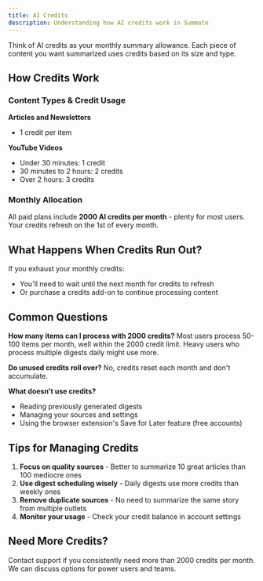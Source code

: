 ```yaml
---
title: AI Credits
description: Understanding how AI credits work in Summate
---
```


Think of AI credits as your monthly summary allowance. Each piece of content you want summarized uses credits based on its size and type.

## How Credits Work

### Content Types & Credit Usage

**Articles and Newsletters**
- 1 credit per item

**YouTube Videos**
- Under 30 minutes: 1 credit
- 30 minutes to 2 hours: 2 credits
- Over 2 hours: 3 credits

### Monthly Allocation

All paid plans include **2000 AI credits per month** - plenty for most users. Your credits refresh on the 1st of every month.

## What Happens When Credits Run Out?

If you exhaust your monthly credits:
- You'll need to wait until the next month for credits to refresh
- Or purchase a credits add-on to continue processing content

## Common Questions

**How many items can I process with 2000 credits?**
Most users process 50-100 items per month, well within the 2000 credit limit. Heavy users who process multiple digests daily might use more.

**Do unused credits roll over?**
No, credits reset each month and don't accumulate.

**What doesn't use credits?**
- Reading previously generated digests
- Managing your sources and settings
- Using the browser extension's Save for Later feature (free accounts)

## Tips for Managing Credits

1. **Focus on quality sources** - Better to summarize 10 great articles than 100 mediocre ones
2. **Use digest scheduling wisely** - Daily digests use more credits than weekly ones
3. **Remove duplicate sources** - No need to summarize the same story from multiple outlets
4. **Monitor your usage** - Check your credit balance in account settings

## Need More Credits?

Contact support if you consistently need more than 2000 credits per month. We can discuss options for power users and teams.